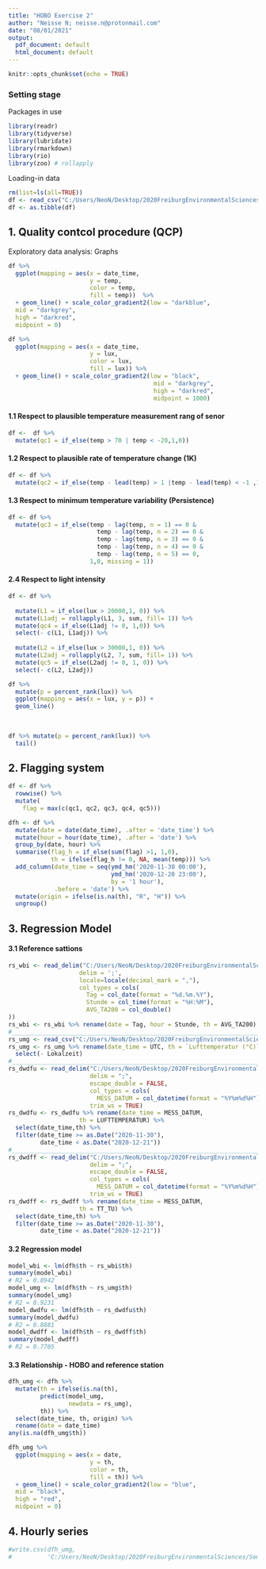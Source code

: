 ```yaml
---
title: "HOBO Exercise 2"
author: "Neisse N; neisse.n@protonmail.com"
date: "08/01/2021"
output:
  pdf_document: default
  html_document: default
---
```


```r
knitr::opts_chunk$set(echo = TRUE)
```

### Setting stage

Packages in use

```r
library(readr)
library(tidyverse)
library(lubridate)
library(rmarkdown)
library(rio)
library(zoo) # rollapply
```

Loading-in data

```r
rm(list=ls(all=TRUE))
df <- read_csv("C:/Users/NeoN/Desktop/2020FreiburgEnvironmentalSciences/Semester/Semester1/Data- Storage Collection & Managment/data/raw-data/10347371.csv")
df <- as.tibble(df)
```


## 1. Quality contcol procedure (QCP)

Exploratory data analysis: Graphs

```r
df %>% 
  ggplot(mapping = aes(x = date_time,
                       y = temp,
                       color = temp,
                       fill = temp))  %>% 
  + geom_line() + scale_color_gradient2(low = "darkblue",
  mid = "darkgrey",
  high = "darkred",
  midpoint = 0)

df %>% 
  ggplot(mapping = aes(x = date_time,
                       y = lux,
                       color = lux,
                       fill = lux)) %>% 
  + geom_line() + scale_color_gradient2(low = "black", 
                                         mid = "darkgrey",
                                         high = "darkred",
                                         midpoint = 1000)
```

#### 1.1 Respect to plausible temperature measurement rang of senor

```r
df <-  df %>%  
  mutate(qc1 = if_else(temp > 70 | temp < -20,1,0)) 
```

#### 1.2 Respect to plausible rate of temperature change (1K)

```r
df <- df %>% 
  mutate(qc2 = if_else(temp - lead(temp) > 1 |temp - lead(temp) < -1 ,1, 0))
```

#### 1.3 Respect to minimum temperature variability (Persistence)

```r
df <- df %>% 
  mutate(qc3 = if_else(temp - lag(temp, n = 1) == 0 &
                         temp - lag(temp, n = 2) == 0 &
                         temp - lag(temp, n = 3) == 0 &
                         temp - lag(temp, n = 4) == 0 &
                         temp - lag(temp, n = 5) == 0,
                       1,0, missing = 1))
```
#### 2.4 Respect to light intensity

```r
df <- df %>%
  
  mutate(L1 = if_else(lux > 20000,1, 0)) %>% 
  mutate(L1adj = rollapply(L1, 3, sum, fill= 1)) %>% 
  mutate(qc4 = if_else(L1adj != 0, 1,0)) %>% 
  select(- c(L1, L1adj)) %>% 
  
  mutate(L2 = if_else(lux > 30000,1, 0)) %>% 
  mutate(L2adj = rollapply(L2, 7, sum, fill= 1)) %>% 
  mutate(qc5 = if_else(L2adj != 0, 1, 0)) %>% 
  select(- c(L2, L2adj))
```



```r
df %>% 
  mutate(p = percent_rank(lux)) %>% 
  ggplot(mapping = aes(x = lux, y = p)) +
  geom_line()
  
  
  
df %>% mutate(p = percent_rank(lux)) %>% 
  tail()
```


## 2. Flagging system

```r
df <- df %>% 
  rowwise() %>% 
  mutate(
    flag = max(c(qc1, qc2, qc3, qc4, qc5)))
```

```r
dfh <- df %>%
  mutate(date = date(date_time), .after = 'date_time') %>% 
  mutate(hour = hour(date_time), .after = 'date') %>%
  group_by(date, hour) %>%
  summarise(flag_h = if_else(sum(flag) >1, 1,0), 
            th = ifelse(flag_h != 0, NA, mean(temp))) %>% 
  add_column(date_time = seq(ymd_hm('2020-11-30 00:00'),
                             ymd_hm('2020-12-20 23:00'),
                             by = '1 hour'), 
             .before = 'date') %>% 
  mutate(origin = ifelse(is.na(th), "R", "H")) %>% 
  ungroup()
```

## 3. Regression Model

#### 3.1 Reference sattions

```r
rs_wbi <- read_delim("C:/Users/NeoN/Desktop/2020FreiburgEnvironmentalSciences/Semester/Semester1/Data- Storage Collection & Managment/data/raw-data/reference stations/WBI Stunde_096.csv",
                    delim = ';',
                    locale=locale(decimal_mark = ","),
                    col_types = cols( 
                      Tag = col_date(format = "%d.%m.%Y"),
                      Stunde = col_time(format = "%H:%M"),
                      AVG_TA200 = col_double()
))
rs_wbi <- rs_wbi %>% rename(date = Tag, hour = Stunde, th = AVG_TA200)
#______________________________________________________________________________
rs_umg <- read_csv("C:/Users/NeoN/Desktop/2020FreiburgEnvironmentalSciences/Semester/Semester1/Data- Storage Collection & Managment/data/raw-data/reference stations/Freiburg_Garten_2020-11-30_2020-12-20.csv")
rs_umg <- rs_umg %>% rename(date_time = UTC, th = `Lufttemperatur (°C)`) %>% 
  select(- Lokalzeit)
#______________________________________________________________________________
rs_dwdfu <- read_delim("C:/Users/NeoN/Desktop/2020FreiburgEnvironmentalSciences/Semester/Semester1/Data- Storage Collection & Managment/data/raw-data/reference stations/produkt_air_temperature_13667_akt.txt", 
                       delim = ";",
                       escape_double = FALSE,
                       col_types = cols(
                         MESS_DATUM = col_datetime(format = "%Y%m%d%H")),
                       trim_ws = TRUE)
rs_dwdfu <- rs_dwdfu %>% rename(date_time = MESS_DATUM,
                    th = LUFTTEMPERATUR) %>%
  select(date_time,th) %>% 
  filter(date_time >= as.Date("2020-11-30"), 
         date_time < as.Date("2020-12-21"))
#______________________________________________________________________________
rs_dwdff <- read_delim("C:/Users/NeoN/Desktop/2020FreiburgEnvironmentalSciences/Semester/Semester1/Data- Storage Collection & Managment/data/raw-data/reference stations/produkt_tu_stunde_20190713_20210112_01443.txt",
                       delim = ";",
                       escape_double = FALSE,
                       col_types = cols(
                         MESS_DATUM = col_datetime(format = "%Y%m%d%H")),
                       trim_ws = TRUE)
rs_dwdff <- rs_dwdff %>% rename(date_time = MESS_DATUM,
                    th = TT_TU) %>%
  select(date_time,th) %>% 
  filter(date_time >= as.Date("2020-11-30"), 
         date_time < as.Date("2020-12-21"))
```

#### 3.2 Regression model

```r
model_wbi <- lm(dfh$th ~ rs_wbi$th)
summary(model_wbi)
# R2 = 0.8942
model_umg <- lm(dfh$th ~ rs_umg$th)
summary(model_umg)
# R2 = 0.9231
model_dwdfu <- lm(dfh$th ~ rs_dwdfu$th)
summary(model_dwdfu)
# R2 = 0.8881
model_dwdff <- lm(dfh$th ~ rs_dwdff$th)
summary(model_dwdff)
# R2 = 0.7705
```

#### 3.3 Relationship - HOBO and reference station

```r

dfh_umg <- dfh %>%  
  mutate(th = ifelse(is.na(th),
         predict(model_umg,
                 newdata = rs_umg),
         th)) %>%
  select(date_time, th, origin) %>% 
  rename(date = date_time)
any(is.na(dfh_umg$th))

```

```r

dfh_umg %>% 
  ggplot(mapping = aes(x = date,
                       y = th,
                       color = th,
                       fill = th)) %>% 
  + geom_line() + scale_color_gradient2(low = "blue",
  mid = "black",
  high = "red",
  midpoint = 0)
```


## 4. Hourly series


```r
#write.csv(dfh_umg,
#          'C:/Users/NeoN/Desktop/2020FreiburgEnvironmentalSciences/Semester/Semester1/Data- Storage Collection & Managment/data/10347371_TH.csv', row.names = FALSE , quote=F)
```



